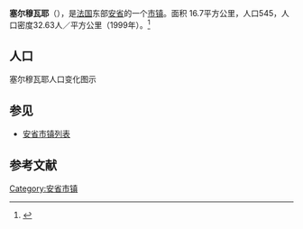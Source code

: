 {{Infobox French commune
|name                    = 塞尔穆瓦耶
|native name             = Sermoyer
|image flag              = 
|image flag size         = 
|flag legend             = 
|image coat of arms      = 
|image coat of arms size = 
|coat of arms legend     = 
|city motto              = 
|image                   = 
|caption                 = 
|map                     = 
|adjustable map          = 
|time zone               = 
|longitude              = 
|latitude               =  
|arrondissement         =  
|canton                 =  
|subdivisions entry      = 
|subdivisions            = 
|intercommunality        = 
|mayor                   = 
|term                    = 
|elevation m             = 
|area km2                = 16.7
|population             = 545
|population date         = 1999
|INSEE                  = 01402
|postal code             = 01190
|website                 = 
}}
{{French Commune Map|01402}}
'''塞尔穆瓦耶'''（{{lang-fr|Sermoyer}}），是[[法国|法国]]东部[[安省_(法國)|安省]]的一个[[市镇_(法国)|市镇]]。面积 16.7平方公里，人口545，人口密度32.63人／平方公里（1999年）。<ref name="Statmallen Areal i Frankrikes kommuner">{{cite web|url=http://www.insee.fr/fr/ppp/bases-de-donnees/recensement/populations-legales/france-departements.asp?annee=2009#departements|title=Insee, Populations légales 2009 pour les départements et les collectivités d'outre-mer France métropolitaine et DOM|accessdate=2012-01-30|archive-date=2012-01-08|archive-url=https://web.archive.org/web/20120108000120/http://www.insee.fr/fr/ppp/bases-de-donnees/recensement/populations-legales/france-departements.asp?annee=2009#departements|dead-url=no}}</ref>

== 人口 ==
塞尔穆瓦耶人口变化图示
{{French Commune Population|01402}}

==参见==
*[[安省市镇列表|安省市镇列表]]

== 参考文献 ==
{{reflist}}

{{安省市鎮}}

[[Category:安省市镇|Category:安省市镇]]